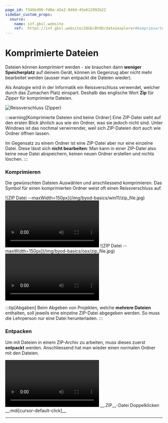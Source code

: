 ```yaml
---
page_id: f34bbd06-fd0a-42e2-8d4d-45e612992b22
sidebar_custom_props:
  source:
    name: inf.gbsl.website
    ref:  https://inf.gbsl.website/28Gb/BYOD/dateiexplorer#komprimierte-dateien-zip
---
```



# Komprimierte Dateien
Dateien können *komprimiert* werden - sie brauchen dann **weniger Speicherplatz** auf deinem Gerät, können im Gegenzug aber nicht mehr bearbeitet werden (ausser man entpackt die Dateien wieder).

Als Analogie wird in der Informatik ein Reissverschluss verwendet, welcher durch das Zumachen Platz einspart. Deshalb das englische Wort __Zip__ für *Zipper* für komprimierte Dateien.

![Reissverschluss (Zipper)](/img/byod-basics/zipper.jpg)

:::warning[Komprimierte Dateien sind keine Ordner]
Eine ZIP-Datei sieht auf den ersten Blick ähnlich aus wie ein Ordner, was sie jedoch nicht sind. Unter Windows ist das nochmal verwirrender, weil sich ZIP-Dateien dort auch wie Ordner öffnen lassen.

Im Gegensatz zu einem Ordner ist eine ZIP-Datei aber nur eine einzelne Datei. Diese lässt sich **nicht bearbeiten**: Man kann in einer ZIP-Datei also keine neue Datei abspeichern, keinen neuen Ordner erstellen und nichts löschen.
:::

### Komprimieren
Die gewünschten Dateien Auswählen und anschliessend komprimieren. Das Symbol für einen komprimierten Ordner weist oft einen Reissverschluss auf.

<OsTabs>
  <TabItem value="win">
    ![ZIP Datei --maxWidth=150px](/img/byod-basics/win11/zip_file.jpg)
    <Video src={useBaseUrl('/img/byod-basics/win11/explorer-zip.mp4')} />
  </TabItem>
  <TabItem value="mac">
    ![ZIP Datei --maxWidth=150px](/img/byod-basics/osx/zip_file.jpg)
    <Video src={useBaseUrl('/img/byod-basics/osx/zip.mp4')} />
  </TabItem>
</OsTabs>

:::tip[Abgaben]
Beim Abgeben von Projekten, welche **mehrere Dateien** enthalten, soll jeweils eine einzelne ZIP-Datei abgegeben werden. So muss die Lehrperson nur eine Datei herunterladen.
:::

### Entpacken
Um mit Dateien in einem ZIP-Archiv zu arbeiten, muss dieses zuerst **entpackt** werden. Anschliessend hat man wieder einen normalen Ordner mit den Dateien.

<OsTabs>
  <TabItem value="win">
    <Video src={useBaseUrl('/img/byod-basics/win11/explorer-unzip.mp4')} />
  </TabItem>
  <TabItem value="mac">
    __.ZIP__-Datei Doppelklicken __:mdi[cursor-default-click]__
  </TabItem>
</OsTabs>

---